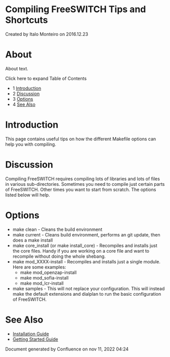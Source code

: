
# Compiling FreeSWITCH Tips and Shortcuts 

 Created by  Italo Monteiro on 2016.12.23

# About

About text.

Click here to expand Table of Contents

* 1 [Introduction](#-freeswitch--compiling-freeswitch-tips-and-shortcuts-)
* 2 [Discussion](#-freeswitch--compiling-freeswitch-tips-and-shortcuts-)
* 3 [Options](#-freeswitch--compiling-freeswitch-tips-and-shortcuts-)
* 4 [See Also](#-freeswitch--compiling-freeswitch-tips-and-shortcuts-)

# Introduction

This page contains useful tips on how the different Makefile options can help you with compiling.

# Discussion

Compiling FreeSWITCH requires compiling lots of libraries and lots of files in various sub-directories. Sometimes you need to compile just certain parts of FreeSWITCH. Other times you want to start from scratch. The options listed below will help.

# Options

* make clean - Cleans the build environment
* make current - Cleans build environment, performs an git update, then does a make install
* make core\_install (or make install\_core) - Recompiles and installs just the core files. Handy if you are working on a core file and want to recompile without doing the whole shebang.
* make mod\_XXXX-install - Recompiles and installs just a single module. Here are some examples:  
   * make mod\_openzap-install  
   * make mod\_sofia-install  
   * make mod\_lcr-install
* make samples - This will not replace your configuration. This will instead make the default extensions and dialplan to run the basic configuration of FreeSWITCH.

# See Also

* [Installation Guide](../Installation/index.mdx#about)
* [Getting Started Guide](https://freeswitch.org/confluence/display/FSSI/Getting+started)

Document generated by Confluence on nov 11, 2022 04:24
